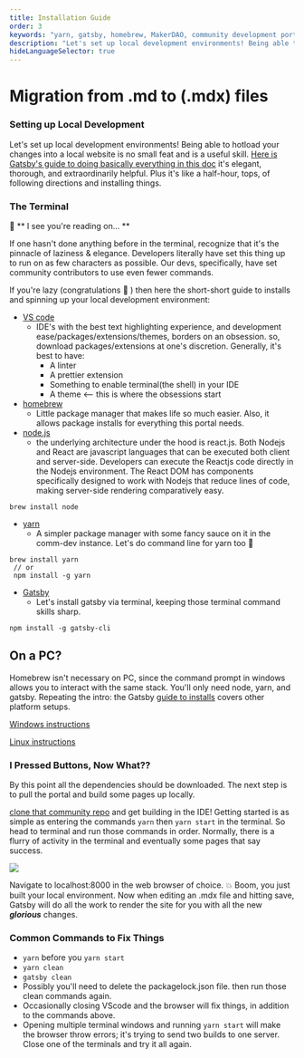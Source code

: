 ```yaml
---
title: Installation Guide
order: 3
keywords: "yarn, gatsby, homebrew, MakerDAO, community development portal"
description: "Let's set up local development environments! Being able to hotload your changes into a local website is no small feat and is a useful skill."
hideLanguageSelector: true
---
```


# Migration from .md to (.mdx) files

### Setting up Local Development

Let's set up local development environments! Being able to hotload your changes into a local website is no small feat and is a useful skill. [Here is Gatsby's guide to doing basically everything in this doc](https://www.gatsbyjs.org/tutorial/) it's elegant, thorough, and extraordinarily helpful. Plus it's like a half-hour, tops, of following directions and installing things.

### The Terminal

🤨 ** I see you're reading on... **

If one hasn't done anything before in the terminal, recognize that it's the pinnacle of laziness & elegance. Developers literally have set this thing up to run on as few characters as possible. Our devs, specifically, have set community contributors to use even fewer commands.

If you're lazy (congratulations 🎊 ) then here the short-short guide to installs and spinning up your local development environment:

- [VS code](https://code.visualstudio.com/download)
  - IDE's with the best text highlighting experience, and development ease/packages/extensions/themes, borders on an obsession. so, download packages/extensions at one's discretion. Generally, it's best to have:
    - A linter
    - A prettier extension
    - Something to enable terminal(the shell) in your IDE
    - A theme <-- this is where the obsessions start
- [homebrew](https://brew.sh/)
  - Little package manager that makes life so much easier. Also, it allows package installs for everything this portal needs.
- [node.js](https://nodejs.org/en/)
  - the underlying architecture under the hood is react.js. Both Nodejs and React are javascript languages that can be executed both client and server-side. Developers can execute the Reactjs code directly in the Nodejs environment. The React DOM has components specifically designed to work with Nodejs that reduce lines of code, making server-side rendering comparatively easy.

```shell
brew install node
```

- [yarn](https://yarnpkg.com/)
  - A simpler package manager with some fancy sauce on it in the comm-dev instance. Let's do command line for yarn too 🤭

```shell
brew install yarn
 // or
 npm install -g yarn
```

- [Gatsby]()
  - Let's install gatsby via terminal, keeping those terminal command skills sharp.

```shell
npm install -g gatsby-cli
```

<Tout>


<Box>


## On a PC?

Homebrew isn't necessary on PC, since the command prompt in windows allows you to interact with the same stack. You'll only need node, yarn, and gatsby. Repeating the intro: the Gatsby [guide to installs](https://www.gatsbyjs.org/tutorial/) covers other platform setups.

[Windows instructions](https://www.gatsbyjs.com/tutorial/part-zero/#windows-instructions)

[Linux instructions](https://www.gatsbyjs.com/tutorial/part-zero/#linux-instructions)

</Box>


</Tout>


### I Pressed Buttons, Now What??

By this point all the dependencies should be downloaded. The next step is to pull the portal and build some pages up locally.

[clone that community repo](https://github.com/makerdao/community-portal) and get building in the IDE! Getting started is as simple as entering the commands `yarn` then `yarn start` in the terminal. So head to terminal and run those commands in order. Normally, there is a flurry of activity in the terminal and eventually some pages that say success.

![](https://i.imgur.com/EL88h6k.png)

Navigate to localhost:8000 in the web browser of choice. 💥 Boom, you just built your local environment. Now when editing an .mdx file and hitting save, Gatsby will do all the work to render the site for you with all the new **_glorious_** changes.

### Common Commands to Fix Things

- `yarn` before you `yarn start`
- `yarn clean`
- `gatsby clean`
- Possibly you'll need to delete the packagelock.json file. then run those clean commands again.
- Occasionally closing VScode and the browser will fix things, in addition to the commands above.
- Opening multiple terminal windows and running `yarn start` will make the browser throw errors; it's trying to send two builds to one server. Close one of the terminals and try it all again.
